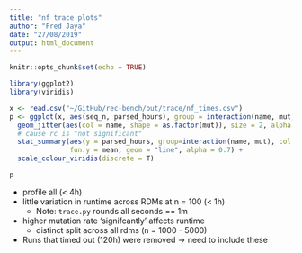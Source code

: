 ```yaml
---
title: "nf trace plots"
author: "Fred Jaya"
date: "27/08/2019"
output: html_document
---
```


```r
knitr::opts_chunk$set(echo = TRUE)
```

``` r
library(ggplot2)
library(viridis)

x <- read.csv("~/GitHub/rec-bench/out/trace/nf_times.csv")
p <- ggplot(x, aes(seq_n, parsed_hours), group = interaction(name, mut, rc, seq_n, rep)) +
  geom_jitter(aes(col = name, shape = as.factor(mut)), size = 2, alpha = 0.9) + 
  # cause rc is "not significant"
  stat_summary(aes(y = parsed_hours, group=interaction(name, mut), col = name),
               fun.y = mean, geom = "line", alpha = 0.7) +
  scale_colour_viridis(discrete = T)
```

```r
p
```

* profile all (< 4h)
* little variation in runtime across RDMs at n = 100 (< 1h)
    * Note: `trace.py` rounds all seconds == 1m
* higher mutation rate 'signifcantly' affects runtime
    * distinct split across all rdms (n = 1000 - 5000)
* Runs that timed out (120h) were removed -> need to include these

